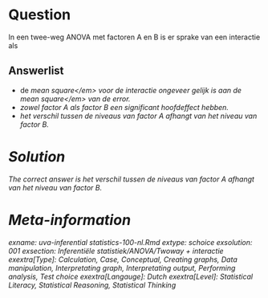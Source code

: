 Question
========

In een twee-weg ANOVA met factoren A en B is er sprake van een interactie als 

Answerlist
----------
* de <em>mean square<\/em> voor de interactie ongeveer gelijk is aan de <em>mean square<\/em> van de error.
* zowel factor A als factor B een significant hoofdeffect hebben.
* het verschil tussen de niveaus van factor A afhangt van het niveau van factor B.

Solution
========

The correct answer is  het verschil tussen de niveaus van factor A afhangt van het niveau van factor B. 

Meta-information
================
exname: uva-inferential statistics-100-nl.Rmd 
extype: schoice 
exsolution: 001 
exsection: Inferentiële statistiek/ANOVA/Twoway + interactie
exextra[Type]: Calculation, Case, Conceptual, Creating graphs, Data manipulation, Interpretating graph, Interpretating output, Performing analysis, Test choice 
exextra[Langauge]: Dutch 
exextra[Level]: Statistical Literacy, Statistical Reasoning, Statistical Thinking 
